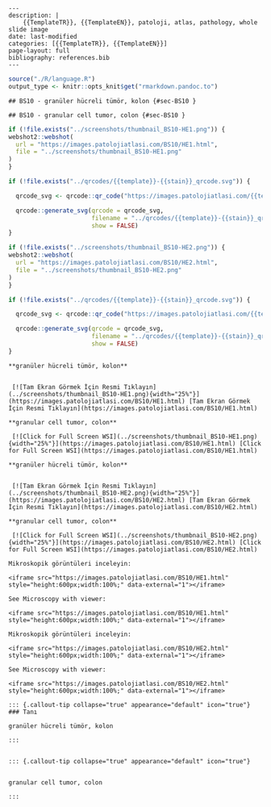 

```comment
---
description: |
    {{TemplateTR}}, {{TemplateEN}}, patoloji, atlas, pathology, whole slide image
date: last-modified
categories: [{{TemplateTR}}, {{TemplateEN}}]
page-layout: full
bibliography: references.bib
---
```




```r
source("./R/language.R")
output_type <- knitr::opts_knit$get("rmarkdown.pandoc.to")
```


```asis
## BS10 - granüler hücreli tümör, kolon {#sec-BS10 }
```


```asis
## BS10 - granular cell tumor, colon {#sec-BS10 }
```






```r
if (!file.exists("../screenshots/thumbnail_BS10-HE1.png")) {
webshot2::webshot(
  url = "https://images.patolojiatlasi.com/BS10/HE1.html",
  file = "../screenshots/thumbnail_BS10-HE1.png"
)
}
```




```r
if (!file.exists("../qrcodes/{{template}}-{{stain}}_qrcode.svg")) {

  qrcode_svg <- qrcode::qr_code("https://images.patolojiatlasi.com/{{template}}/{{stain}}.html")

  qrcode::generate_svg(qrcode = qrcode_svg,
                       filename = "../qrcodes/{{template}}-{{stain}}_qrcode.svg",
                       show = FALSE)
}
```





```r
if (!file.exists("../screenshots/thumbnail_BS10-HE2.png")) {
webshot2::webshot(
  url = "https://images.patolojiatlasi.com/BS10/HE2.html",
  file = "../screenshots/thumbnail_BS10-HE2.png"
)
}
```




```r
if (!file.exists("../qrcodes/{{template}}-{{stain}}_qrcode.svg")) {

  qrcode_svg <- qrcode::qr_code("https://images.patolojiatlasi.com/{{template}}/{{stain}}.html")

  qrcode::generate_svg(qrcode = qrcode_svg,
                       filename = "../qrcodes/{{template}}-{{stain}}_qrcode.svg",
                       show = FALSE)
}
```




 















 






:::: {.content-hidden when-format="pdf"}





::::





:::: {.content-visible when-format="pdf"}






::::




:::: {.content-hidden when-format="pdf"}





::::





:::: {.content-visible when-format="pdf"}






::::














```asis

**granüler hücreli tümör, kolon**


 [![Tam Ekran Görmek İçin Resmi Tıklayın](../screenshots/thumbnail_BS10-HE1.png){width="25%"}](https://images.patolojiatlasi.com/BS10/HE1.html) [Tam Ekran Görmek İçin Resmi Tıklayın](https://images.patolojiatlasi.com/BS10/HE1.html)
```

```asis

**granular cell tumor, colon**

 [![Click for Full Screen WSI](../screenshots/thumbnail_BS10-HE1.png){width="25%"}](https://images.patolojiatlasi.com/BS10/HE1.html) [Click for Full Screen WSI](https://images.patolojiatlasi.com/BS10/HE1.html)

```











 






:::: {.content-hidden when-format="pdf"}





::::





:::: {.content-visible when-format="pdf"}






::::




:::: {.content-hidden when-format="pdf"}





::::





:::: {.content-visible when-format="pdf"}






::::














```asis

**granüler hücreli tümör, kolon**


 [![Tam Ekran Görmek İçin Resmi Tıklayın](../screenshots/thumbnail_BS10-HE2.png){width="25%"}](https://images.patolojiatlasi.com/BS10/HE2.html) [Tam Ekran Görmek İçin Resmi Tıklayın](https://images.patolojiatlasi.com/BS10/HE2.html)
```

```asis

**granular cell tumor, colon**

 [![Click for Full Screen WSI](../screenshots/thumbnail_BS10-HE2.png){width="25%"}](https://images.patolojiatlasi.com/BS10/HE2.html) [Click for Full Screen WSI](https://images.patolojiatlasi.com/BS10/HE2.html)

```









 






:::: {.content-hidden when-format="pdf"}





::::





:::: {.content-visible when-format="pdf"}






::::




:::: {.content-hidden when-format="pdf"}





::::





:::: {.content-visible when-format="pdf"}






::::
























```asis
Mikroskopik görüntüleri inceleyin:

<iframe src="https://images.patolojiatlasi.com/BS10/HE1.html" style="height:600px;width:100%;" data-external="1"></iframe>

```





```asis

See Microscopy with viewer:

<iframe src="https://images.patolojiatlasi.com/BS10/HE1.html" style="height:600px;width:100%;" data-external="1"></iframe>

```







```asis
Mikroskopik görüntüleri inceleyin:

<iframe src="https://images.patolojiatlasi.com/BS10/HE2.html" style="height:600px;width:100%;" data-external="1"></iframe>

```





```asis

See Microscopy with viewer:

<iframe src="https://images.patolojiatlasi.com/BS10/HE2.html" style="height:600px;width:100%;" data-external="1"></iframe>

```













 






:::: {.content-hidden when-format="pdf"}





::::





:::: {.content-visible when-format="pdf"}






::::




:::: {.content-hidden when-format="pdf"}





::::





:::: {.content-visible when-format="pdf"}






::::














```asis


::: {.callout-tip collapse="true" appearance="default" icon="true"}
### Tanı

granüler hücreli tümör, kolon

:::


```


```asis


::: {.callout-tip collapse="true" appearance="default" icon="true"}


granular cell tumor, colon

:::

```
























